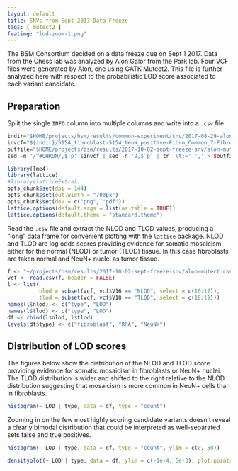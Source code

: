```yaml
---
layout: default
title: SNVs from Sept 2017 Data Freeze
tags: [ mutect2 ]
featimg: "lod-zoom-1.png"
---
```


The BSM Consortium decided on a data freeze due on Sept 1 2017.  Data from the Chess lab was analyzed by Alon Galor from the Park lab.  Four VCF files were generated by Alon, one using GATK Mutect2.  This file is further analyzed here with respect to the probabilistic LOD score associated to each variant candidate.

## Preparation

Split the single `INFO` column into multiple columns and write into a `.csv` file

```r
indir="$HOME/projects/bsm/results/common-experiment/snv/2017-08-29-alon-galor/"
invcf="${indir}/5154_fibroblast-5154_NeuN_positive-Fibro_Common_7-Fibro_Common_7-768-13812.vcf"
outfile="$HOME/projects/bsm/results/2017-10-02-sept-freeze-snv/alon-mutect.csv"
sed -n '/^#CHROM/,$ p' $invcf | sed -n '2,$ p' | tr '\t;=' ',' > $outfile
```

```r
library(lme4)
library(lattice)
#library(latticeExtra)
opts_chunk$set(dpi = 144)
opts_chunk$set(out.width = "700px")
opts_chunk$set(dev = c("png", "pdf"))
lattice.options(default.args = list(as.table = TRUE))
lattice.options(default.theme = "standard.theme")
```

Read the `.csv` file and extract the NLOD and TLOD values, producing a "long" data frame for convenient plotting with the `lattice` package.  NLOD and TLOD are log odds scores providing evidence for somatic mosaicism either for the normal (NLOD) or tumor (TLOD) tissue.  In this case fibroblasts are taken normal and NeuN+ nuclei as tumor tissue.

```r
f <- "~/projects/bsm/results/2017-10-02-sept-freeze-snv/alon-mutect.csv"
vcf <- read.csv(f, header = FALSE)
l <- list(
          nlod = subset(vcf, vcf$V16 == "NLOD", select = c(16:17)),
          tlod = subset(vcf, vcf$V18 == "TLOD", select = c(18:19)))
names(l$nlod) <- c("type", "LOD")
names(l$tlod) <- c("type", "LOD")
df <- rbind(l$nlod, l$tlod)
levels(df$type) <- c("fibroblast", "RPA", "NeuN+")
```

## Distribution of LOD scores

The figures below show the distribution of the NLOD and TLOD score providing evidence for somatic mosaicism in fibroblasts or NeuN+ nuclei.  The TLOD distribution is wider and shifted to the right relative to the NLOD distribution suggesting that mosaicism is more common in NeuN+ cells than in fibroblasts.

```r
histogram(~ LOD | type, data = df, type = "count")
```

Zooming in on the few most highly scoring candidate variants doesn't reveal a clearly bimodal distribution that could be interpreted as well-separated sets false and true positives.

```r
histogram(~ LOD | type, data = df, type = "count", ylim = c(0, 50))
```

```r
densityplot(~ LOD | type, data = df, ylim = c(-1e-4, 5e-3), plot.points = "rug")
```

